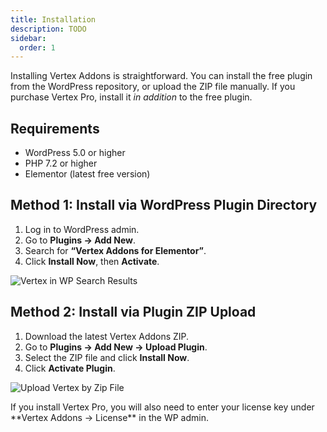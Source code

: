 ```yaml
---
title: Installation
description: TODO
sidebar:
  order: 1
---
```



Installing Vertex Addons is straightforward. You can install the free plugin from the WordPress repository, or upload the ZIP file manually. If you purchase Vertex Pro, install it *in addition* to the free plugin.

## Requirements
- WordPress 5.0 or higher  
- PHP 7.2 or higher  
- Elementor (latest free version)  

## Method 1: Install via WordPress Plugin Directory <Badge text="Recommended" variant="note" />
1. Log in to WordPress admin.  
2. Go to **Plugins → Add New**.  
3. Search for **“Vertex Addons for Elementor”**.  
4. Click **Install Now**, then **Activate**.  

![Vertex in WP Search Results](https://cdn.webilia.com/u/d/2025/08/vertex-in-plugin-search-results.png)

## Method 2: Install via Plugin ZIP Upload 
1. Download the latest Vertex Addons ZIP.  
2. Go to **Plugins → Add New → Upload Plugin**.  
3. Select the ZIP file and click **Install Now**.  
4. Click **Activate Plugin**.  

![Upload Vertex by Zip File](https://cdn.webilia.com/u/d/2025/08/vertex-install-by-upload.png)

<Aside type="caution">If you install Vertex Pro, you will also need to enter your license key under **Vertex Addons → License** in the WP admin.</Aside>